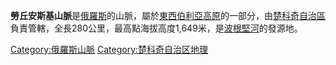 '''勞丘安斯基山脈'''是[[俄羅斯|俄羅斯]]的山脈，屬於[[東西伯利亞高原|東西伯利亞高原]]的一部分，由[[楚科奇自治區|楚科奇自治區]]負責管轄，全長280公里，最高點海拔高度1,649米，是[[波根堅河|波根堅河]]的發源地。

{{Russia-geo-stub}}
[[Category:俄羅斯山脈|Category:俄羅斯山脈]]
[[Category:楚科奇自治区地理|Category:楚科奇自治区地理]]